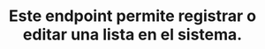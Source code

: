 ---
title: "Este endpoint permite registrar o editar una lista en el sistema."
openapi: "PUT /api/v3/products/{update}"
---